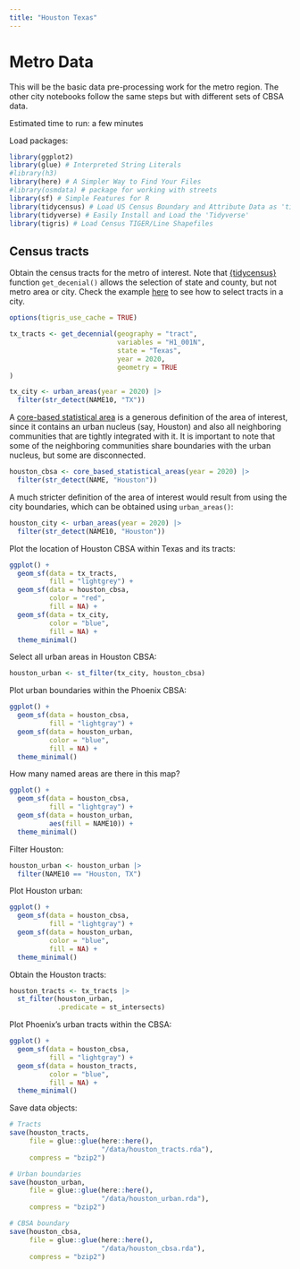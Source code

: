 ```yaml
---
title: "Houston Texas"
---
```


# Metro Data

This will be the basic data pre-processing work for the metro region. The other city notebooks follow the same steps but with different sets of CBSA data.

Estimated time to run: a few minutes

Load packages:

```r
library(ggplot2)
library(glue) # Interpreted String Literals
#library(h3)
library(here) # A Simpler Way to Find Your Files
#library(osmdata) # package for working with streets
library(sf) # Simple Features for R
library(tidycensus) # Load US Census Boundary and Attribute Data as 'tidyverse' and 'sf'-Ready Data Frames
library(tidyverse) # Easily Install and Load the 'Tidyverse'
library(tigris) # Load Census TIGER/Line Shapefiles
```

## Census tracts

Obtain the census tracts for the metro of interest. Note that [{tidycensus}](https://walker-data.com/tidycensus/) function `get_decenial()` allows the selection of state and county, but not metro area or city. Check the example [here](https://walker-data.com/census-r/spatial-analysis-with-us-census-data.html#identifying-geometries-within-a-metropolitan-area) to see how to select tracts in a city.

```r
options(tigris_use_cache = TRUE)

tx_tracts <- get_decennial(geography = "tract",
                           variables = "H1_001N",
                           state = "Texas",
                           year = 2020,
                           geometry = TRUE
)

tx_city <- urban_areas(year = 2020) |> 
  filter(str_detect(NAME10, "TX"))
```

A [core-based statistical area](https://en.wikipedia.org/wiki/Core-based_statistical_area) is a generous definition of the area of interest, since it contains an urban nucleus (say, Houston) and also all neighboring communities that are tightly integrated with it. It is important to note that some of the neighboring communities share boundaries with the urban nucleus, but some are disconnected.

```r
houston_cbsa <- core_based_statistical_areas(year = 2020) |>
  filter(str_detect(NAME, "Houston"))
```

A much stricter definition of the area of interest would result from using the city boundaries, which can be obtained using `urban_areas()`:

```r
houston_city <- urban_areas(year = 2020) |> 
  filter(str_detect(NAME10, "Houston"))
```

Plot the location of Houston CBSA within Texas and its tracts:

```r
ggplot() +
  geom_sf(data = tx_tracts,
          fill = "lightgrey") +
  geom_sf(data = houston_cbsa,
          color = "red",
          fill = NA) +
  geom_sf(data = tx_city,
          color = "blue",
          fill = NA) +
  theme_minimal()
```

Select all urban areas in Houston CBSA:

```r
houston_urban <- st_filter(tx_city, houston_cbsa)
```

Plot urban boundaries within the Phoenix CBSA:

```r
ggplot() +
  geom_sf(data = houston_cbsa,
          fill = "lightgray") +
  geom_sf(data = houston_urban,
          color = "blue",
          fill = NA) +
  theme_minimal()
```

How many named areas are there in this map?
```r
ggplot() +
  geom_sf(data = houston_cbsa,
          fill = "lightgray") +
  geom_sf(data = houston_urban,
          aes(fill = NAME10)) +
  theme_minimal()
```

Filter Houston:
```r
houston_urban <- houston_urban |>
  filter(NAME10 == "Houston, TX")
```

Plot Houston urban:
```r
ggplot() +
  geom_sf(data = houston_cbsa,
          fill = "lightgray") +
  geom_sf(data = houston_urban,
          color = "blue",
          fill = NA) +
  theme_minimal()
```


Obtain the Houston tracts:
```r
houston_tracts <- tx_tracts |>
  st_filter(houston_urban, 
            .predicate = st_intersects)
```

Plot Phoenix's urban tracts within the CBSA:

```r
ggplot() +
  geom_sf(data = houston_cbsa,
          fill = "lightgray") +
  geom_sf(data = houston_tracts,
          color = "blue",
          fill = NA) +
  theme_minimal()
```

Save data objects:
```r
# Tracts
save(houston_tracts, 
     file = glue::glue(here::here(),
                       "/data/houston_tracts.rda"),
     compress = "bzip2")

# Urban boundaries
save(houston_urban, 
     file = glue::glue(here::here(),
                       "/data/houston_urban.rda"),
     compress = "bzip2")

# CBSA boundary
save(houston_cbsa, 
     file = glue::glue(here::here(),
                       "/data/houston_cbsa.rda"),
     compress = "bzip2")
```
